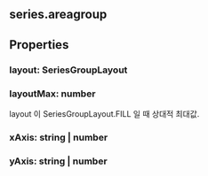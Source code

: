 ## series.areagroup

## Properties

### layout: SeriesGroupLayout

### layoutMax: number
layout 이  SeriesGroupLayout.FILL 일 때 상대적 최대값.



### xAxis: string | number

### yAxis: string | number
